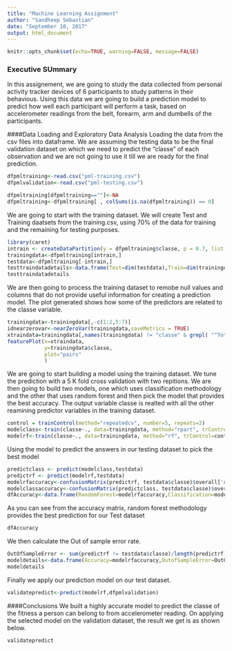 ```yaml
---
title: "Machine Learning Assignment"
author: "Sandheep Sebastian"                        
date: "September 10, 2017"
output: html_document
---
```


```r
knitr::opts_chunk$set(echo=TRUE, warning=FALSE, message=FALSE)
```
### Executive SUmmary
In this assignement, we are going to study the data collected from personal activity tracker devices of 6 participants to study patterns in their behavious. Using this data we are going to build a prediction model to predict how well each participant will perform a task, based on accelerometer readings from the belt, forearm, arm and dumbells of the participants.


####Data Loading and Exploratory Data Analysis
Loading the data from the csv files into dataframe. We are assuming the testing data to be the final validation dataset on which we need to predict the "classe" of each observation and we are not going to use it till we are ready for the final prediction.
```r
dfpmltraining<-read.csv("pml-training.csv")
dfpmlvalidation<-read.csv("pml-testing.csv")

dfpmltraining[dfpmltraining==""]<-NA
dfpmltraining<-dfpmltraining[ , colSums(is.na(dfpmltraining)) == 0]
```

We are going to start with the training dataset. We will create Test and Training daatsets from the training.csv, using 70% of the data for training and the remaining for testing purposes.
```r
library(caret)
intrain <- createDataPartition(y = dfpmltraining$classe, p = 0.7, list = FALSE)
trainingdata<-dfpmltraining[intrain,]
testdata<-dfpmltraining[-intrain,]
testtraindatadetails<-data.frame(Test=dim(testdata),Train=dim(trainingdata),row.names = c("Rows","Columns"))
testtraindatadetails
```

We are then going to process the training dataset to remobe null values and columns that do not provide useful information for creating a prediction model. The plot generated shows how some of the predictors are related to the classe variable.

```r
trainingdata<-trainingdata[,-c(1:2,5:7)]
idnearzerovar<-nearZeroVar(trainingdata,saveMetrics = TRUE)
xtraindata=trainingdata[,names(trainingdata) != "classe" & grepl( "^Total" , names( trainingdata ),ignore.case = TRUE ) ]
featurePlot(x=xtraindata,
            y=trainingdata$classe,
            plot="pairs"
            )
```

We are going to start building a model using the training dataset. We tune the prediction with a 5 K fold cross validation with two repitions.
We are then going to build two models, one which uses classification methodology and the other that uses random forest and then pick the model that provides the best accuracy. The output variable classe is realted with all the other reamining predictor variables in the training dataset.

```r
control = trainControl(method="repeatedcv", number=5, repeats=2)
modelclass<-train(classe~., data=trainingdata, method="rpart", trControl=control)
modelrf<-train(classe~., data=trainingdata, method="rf", trControl=control)
```

Using the model to predict the answers in our testing dataset to pick the best model
```r
predictclass <- predict(modelclass,testdata)
predictrf <- predict(modelrf,testdata)
modelrfaccuracy<-confusionMatrix(predictrf, testdata$classe)$overall['Accuracy']
modelclassaccuracy<-confusionMatrix(predictclass, testdata$classe)$overall['Accuracy']
dfAccuracy<-data.frame(RandomForest=modelrfaccuracy,Classification=modelclassaccuracy,row.names = "Accuracy")
```

As you can see from the accuracy matrix, random forest methodology provides the best prediction for our Test dataset
```r
dfAccuracy
```

We then calculate the Out of sample error rate.
```r
OutOfSampleError <- sum(predictrf != testdata$classe)/length(predictrf)
modeldetails<-data.frame(Accuracy=modelrfaccuracy,OutofSampleError=OutOfSampleError)
modeldetails
```

Finally we apply our prediction model on our test dataset.
```r
validatepredict<-predict(modelrf,dfpmlvalidation)
```

####Conclusions
We built a highly accurate model to predict the classe of the fitness a person can belong to from accelerometer reading. On applying the selected model on the validation dataset, the result we get is as shown below.

```r
validatepredict
```
